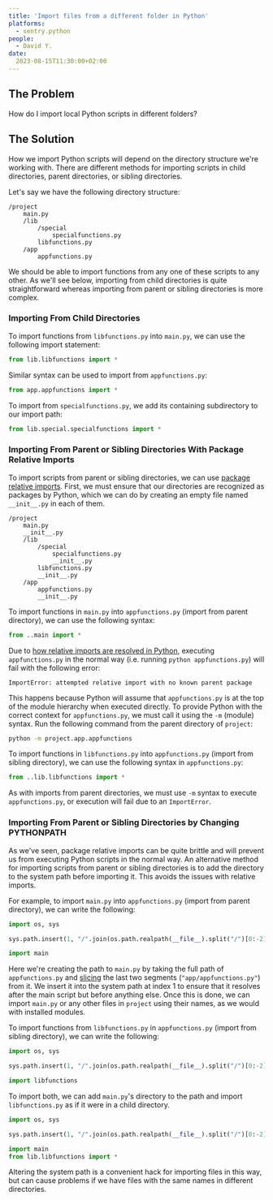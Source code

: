 ```yaml
---
title: 'Import files from a different folder in Python'
platforms: 
  - sentry.python
people: 
  - David Y.
date: 
  2023-08-15T11:30:00+02:00
---
```


## The Problem

How do I import local Python scripts in different folders?

## The Solution

How we import Python scripts will depend on the directory structure we're working with. There are different methods for importing scripts in child directories, parent directories, or sibling directories.

Let's say we have the following directory structure:

```
/project
    main.py
    /lib
        /special
            specialfunctions.py
        libfunctions.py
    /app
        appfunctions.py
```

We should be able to import functions from any one of these scripts to any other. As we'll see below, importing from child directories is quite straightforward whereas importing from parent or sibling directories is more complex.

### Importing From Child Directories

To import functions from `libfunctions.py` into `main.py`, we can use the following import statement:

```python
from lib.libfunctions import *
```

Similar syntax can be used to import from `appfunctions.py`:

```python
from app.appfunctions import *
```

To import from `specialfunctions.py`, we add its containing subdirectory to our import path:

```python
from lib.special.specialfunctions import *
```

### Importing From Parent or Sibling Directories With Package Relative Imports

To import scripts from parent or sibling directories, we can use [package relative imports](https://docs.python.org/3/reference/import.html#package-relative-imports). First, we must ensure that our directories are recognized as packages by Python, which we can do by creating an empty file named `__init__.py` in each of them.

```
/project
    main.py
    __init__.py
    /lib
        /special
            specialfunctions.py
            __init__.py
        libfunctions.py
        __init__.py
    /app
        appfunctions.py
        __init__.py
```

To import functions in `main.py` into `appfunctions.py` (import from parent directory), we can use the following syntax:

```python
from ..main import *
```

Due to [how relative imports are resolved in Python](https://peps.python.org/pep-0328/#relative-imports-and-name), executing `appfunctions.py` in the normal way (i.e. running `python appfunctions.py`) will fail with the following error:

```
ImportError: attempted relative import with no known parent package
```

This happens because Python will assume that `appfunctions.py` is at the top of the module hierarchy when executed directly. To provide Python with the correct context for `appfunctions.py`, we must call it using the `-m` (module) syntax. Run the following command from the parent directory of `project`:

```bash
python -m project.app.appfunctions
```

To import functions in `libfunctions.py` into `appfunctions.py` (import from sibling directory), we can use the following syntax in `appfunctions.py`:

```python
from ..lib.libfunctions import *
```

As with imports from parent directories, we must use `-m` syntax to execute `appfunctions.py`, or execution will fail due to an `ImportError`.

### Importing From Parent or Sibling Directories by Changing PYTHONPATH

As we've seen, package relative imports can be quite brittle and will prevent us from executing Python scripts in the normal way. An alternative method for importing scripts from parent or sibling directories is to add the directory to the system path before importing it. This avoids the issues with relative imports.

For example, to import `main.py` into `appfunctions.py` (import from parent directory), we can write the following:

```python
import os, sys

sys.path.insert(1, "/".join(os.path.realpath(__file__).split("/")[0:-2]))

import main
```

Here we're creating the path to `main.py` by taking the full path of `appfunctions.py` and [slicing](https://sentry.io/answers/slicing-in-python/) the last two segments (`"app/appfunctions.py"`) from it. We insert it into the system path at index 1 to ensure that it resolves after the main script but before anything else. Once this is done, we can import `main.py` or any other files in `project` using their names, as we would with installed modules.

To import functions from `libfunctions.py` in `appfunctions.py` (import from sibling directory), we can write the following:

```python
import os, sys

sys.path.insert(1, "/".join(os.path.realpath(__file__).split("/")[0:-2]) + "/lib")

import libfunctions
```

To import both, we can add `main.py`'s directory to the path and import `libfunctions.py` as if it were in a child directory.

```python
import os, sys

sys.path.insert(1, "/".join(os.path.realpath(__file__).split("/")[0:-2]))

import main
from lib.libfunctions import *
```

Altering the system path is a convenient hack for importing files in this way, but can cause problems if we have files with the same names in different directories.
